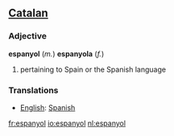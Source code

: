 ==[[Catalan]]==
===Adjective===

'''espanyol''' (''m.'') '''espanyola''' (''f.'')

#pertaining to Spain or the Spanish language

===Translations===
*[[English]]: [[Spanish]]

[[fr:espanyol]]
[[io:espanyol]]
[[nl:espanyol]]